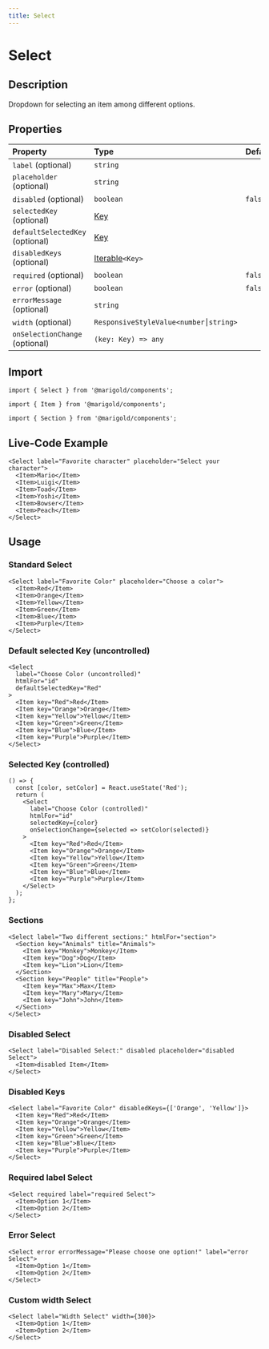 ```yaml
---
title: Select
---
```


# Select

## Description

Dropdown for selecting an item among different options.

## Properties

| Property                        | Type                                                                                                     | Default |
| :------------------------------ | :------------------------------------------------------------------------------------------------------- | :------ |
| `label` (optional)              | `string`                                                                                                 |         |
| `placeholder` (optional)        | `string`                                                                                                 |         |
| `disabled` (optional)           | `boolean`                                                                                                | `false` |
| `selectedKey` (optional)        | [Key](https://reactjs.org/docs/lists-and-keys.html)                                                      |         |
| `defaultSelectedKey` (optional) | [Key](https://reactjs.org/docs/lists-and-keys.html)                                                      |         |
| `disabledKeys` (optional)       | [Iterable](https://developer.mozilla.org/en-US/docs/Web/JavaScript/Reference/Iteration_protocols)`<Key>` |         |
| `required` (optional)           | `boolean`                                                                                                | `false` |
| `error` (optional)              | `boolean`                                                                                                | `false` |
| `errorMessage` (optional)       | `string`                                                                                                 |         |
| `width` (optional)              | `ResponsiveStyleValue<number⎮string>`                                                                    |         |
| `onSelectionChange` (optional)  | `(key: Key) => any`                                                                                      |         |

## Import

```tsx onlyCode
import { Select } from '@marigold/components';
```

```tsx onlyCode
import { Item } from '@marigold/components';
```

```tsx onlyCode
import { Section } from '@marigold/components';
```

## Live-Code Example

```tsx expandCode
<Select label="Favorite character" placeholder="Select your character">
  <Item>Mario</Item>
  <Item>Luigi</Item>
  <Item>Toad</Item>
  <Item>Yoshi</Item>
  <Item>Bowser</Item>
  <Item>Peach</Item>
</Select>
```

## Usage

### Standard Select

```tsx
<Select label="Favorite Color" placeholder="Choose a color">
  <Item>Red</Item>
  <Item>Orange</Item>
  <Item>Yellow</Item>
  <Item>Green</Item>
  <Item>Blue</Item>
  <Item>Purple</Item>
</Select>
```

### Default selected Key (uncontrolled)

```tsx
<Select
  label="Choose Color (uncontrolled)"
  htmlFor="id"
  defaultSelectedKey="Red"
>
  <Item key="Red">Red</Item>
  <Item key="Orange">Orange</Item>
  <Item key="Yellow">Yellow</Item>
  <Item key="Green">Green</Item>
  <Item key="Blue">Blue</Item>
  <Item key="Purple">Purple</Item>
</Select>
```

### Selected Key (controlled)

```tsx
() => {
  const [color, setColor] = React.useState('Red');
  return (
    <Select
      label="Choose Color (controlled)"
      htmlFor="id"
      selectedKey={color}
      onSelectionChange={selected => setColor(selected)}
    >
      <Item key="Red">Red</Item>
      <Item key="Orange">Orange</Item>
      <Item key="Yellow">Yellow</Item>
      <Item key="Green">Green</Item>
      <Item key="Blue">Blue</Item>
      <Item key="Purple">Purple</Item>
    </Select>
  );
};
```

### Sections

```tsx
<Select label="Two different sections:" htmlFor="section">
  <Section key="Animals" title="Animals">
    <Item key="Monkey">Monkey</Item>
    <Item key="Dog">Dog</Item>
    <Item key="Lion">Lion</Item>
  </Section>
  <Section key="People" title="People">
    <Item key="Max">Max</Item>
    <Item key="Mary">Mary</Item>
    <Item key="John">John</Item>
  </Section>
</Select>
```

### Disabled Select

```tsx
<Select label="Disabled Select:" disabled placeholder="disabled Select">
  <Item>disabled Item</Item>
</Select>
```

### Disabled Keys

```tsx
<Select label="Favorite Color" disabledKeys={['Orange', 'Yellow']}>
  <Item key="Red">Red</Item>
  <Item key="Orange">Orange</Item>
  <Item key="Yellow">Yellow</Item>
  <Item key="Green">Green</Item>
  <Item key="Blue">Blue</Item>
  <Item key="Purple">Purple</Item>
</Select>
```

### Required label Select

```tsx
<Select required label="required Select">
  <Item>Option 1</Item>
  <Item>Option 2</Item>
</Select>
```

### Error Select

```tsx
<Select error errorMessage="Please choose one option!" label="error Select">
  <Item>Option 1</Item>
  <Item>Option 2</Item>
</Select>
```

### Custom width Select

```tsx
<Select label="Width Select" width={300}>
  <Item>Option 1</Item>
  <Item>Option 2</Item>
</Select>
```
